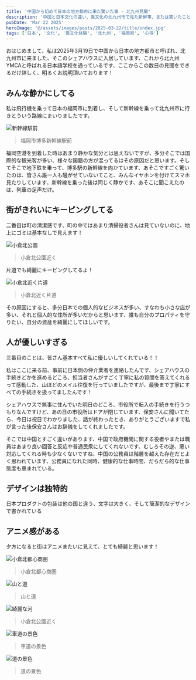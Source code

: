 ```yaml
---
title: '中国から初めて日本の地方都市に来た驚いた事 - 北九州見聞'
description: '中国と日本文化の違い、異文化の北九州市で見た新鮮事、または驚いたことについてを詳しく説明して頂いております'
pubDate: 'Mar 22 2025'
heroImage: '@/assets/images/posts/2025-03-22/title/index.jpg'
tags: ['日本', '文化', '異文化体験', '北九州', '福岡県', '心得']
---
```



おはじめまして、私は2025年3月19日で中国から日本の地方都市と呼ばれ、北九州市に来ました、そこのシェアハウスに入居しています、これから北九州YMCAと呼ばれる日本語学校を通っているです、ここからこの数日の見聞をできるだけ詳しく、明るくお説明頂いております！

## みんな静かにしてる

私は飛行機を乗って日本の福岡市に到着し、そして新幹線を乗って北九州市に行きとういう路線にまいりましたです。

<Image src={shinkansen} class="rounded-xl" alt="新幹線駅前" />
<blockquote>福岡市博多新幹線駅前</blockquote>

福岡空港を到着した時はあまり静かな気分とは思えないですが、多分そこでは国際的な観光客が多い、様々な国籍の方が混ってるはその原因だと思います。そしてそこで地下鉄を乗って、博多駅の新幹線を向かています、あそこですごく驚いたのは、皆さん誰一人も騒がせていないてこと、みんなイヤホンを付けてスマホ見たりしています、新幹線を乗った後は同じく静かです、あそこに聞こえたのは、列車の足声だけ。

## 街がきれいにキーピングしてる

二番目は町の清潔感です、町の中ではあまり清掃役者さんは見ていないのに、地上にゴミは基本なしで見えます！

<Image src={kokuraPark} class="rounded-xl" alt="小倉北公園" />
<blockquote>小倉北公園近く</blockquote>

片道でも綺麗にキーピングしてるよ！

<Image src={kokuraNearLane} class="rounded-xl" alt="小倉北近く片道" />
<blockquote>小倉北近く片道</blockquote>

その原因にすると、多分日本での個人的なビジネスが多い、すなわち小さな店が多い、それと個人的な住所が多いだからと思います、誰も自分のプロパティを守りたい、自分の資産を綺麗にしてほしいです。

## 人が優しいすぎる

三番目のことは、皆さん基本すべて私に優しいしてくれている！！

私はここに来る前、事前に日本側の仲介業者を連絡したんです、シェアハウスの手続きどかを進めるどころ、担当者さんがすごく丁寧に私の質問を答えてくれるって感動した、山ほどのメイル往復を行っていましたですが、最後まで丁寧にすべての手続きを扱ってましたんです！

シェアハウスで無事に住んでいた明日のどころ、市役所で転入の手続きを行うつもりなんですけど、あの日の市役所はドアが閉じています、保安さんに聞いてたら、今日は祝日でわかりました、話が終わったとき、ありがとうございますで私が言った後保安さんはお辞儀をしてくれましたです。

そこでは中国とすごく違いがあります、中国で政府機関に関する役者やまたは職員はあまり良い回答と反応や普通民衆にしてくれないです、むしろその逆、悪い対応してくれる時も少なくないですね、中国の公務員は階層を越えた存在だとよく思われています、公務員になれた同時、健康的な仕事時間、だらだら的な仕事態度も恵まれている。

## デザインは独特的

日本プロダクトの包装は他の国と違う、文字は大きく、そして簡潔的なデザインで書かれている

## アニメ感がある

夕方になると街はアニメまたいに見えて、とても綺麗と思います！

<Image src={kokuraDowntown} class="rounded-xl" alt="小倉北都心商圏" />
<blockquote>小倉北都心商圏</blockquote>

<Image src={mountainAndLane} class="rounded-xl" alt="山と道" />
<blockquote>山と道</blockquote>

<Image src={prettyCanal} class="rounded-xl" alt="綺麗な河" />
<blockquote>小倉北公園近く</blockquote>

<Image src={sceneryOfLane} class="rounded-xl" alt="車道の景色" />
<blockquote>車道の景色</blockquote>

<Image src={lane} class="rounded-xl" alt="道の景色" />
<blockquote>道の景色</blockquote>
